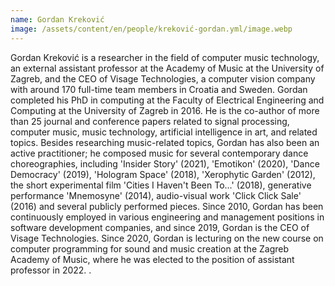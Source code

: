 ```yaml
---
name: Gordan Kreković
image: /assets/content/en/people/kreković-gordan.yml/image.webp
---
```

Gordan Kreković is a researcher in the field of computer music technology, an external assistant professor at the Academy of Music at the University of Zagreb, and the CEO of Visage Technologies, a computer vision company with around 170 full-time team members in Croatia and Sweden. Gordan completed his PhD in computing at the Faculty of Electrical Engineering and Computing at the University of Zagreb in 2016. He is the co-author of more than 25 journal and conference papers related to signal processing, computer music, music technology, artificial intelligence in art, and related topics. Besides researching music-related topics, Gordan has also been an active practitioner; he composed music for several contemporary dance choreographies, including 'Insider Story' (2021), 'Emotikon' (2020), 'Dance Democracy' (2019), 'Hologram Space' (2018), 'Xerophytic Garden' (2012), the short experimental film 'Cities I Haven't Been To...' (2018), generative performance 'Mnemosyne' (2014), audio-visual work 'Click Click Sale' (2016) and several publicly performed pieces. Since 2010, Gordan has been continuously employed in various engineering and management positions in software development companies, and since 2019, Gordan is the CEO of Visage Technologies. Since 2020, Gordan is lecturing on the new course on computer programming for sound and music creation at the Zagreb Academy of Music, where he was elected to the position of assistant professor in 2022.
.
